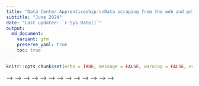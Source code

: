 ```yaml
---
title: "Data Center Apprenticeship:\nData scraping from the web and pdf documents in R"
subtitle: "June 2024" 
date: "Last updated: `r Sys.Date()`"
output:
  md_document:
    variant: gfm
    preserve_yaml: true
    toc: true
---
```


```r
knitr::opts_chunk$set(echo = TRUE, message = FALSE, warning = FALSE, error = FALSE)
```

<!-- # Introduction -->

<!-- This tutorial covers how to scrape data from webpages and PDF documents using the `rvest` and `pdftools` packages in R. -->
<!-- The introduction to the HTML is a slightly modified version of the [Web Scraping with RVest](https://github.com/ccs-amsterdam/r-course-material/blob/master/tutorials/rvest.md) tutorial by Kasper Welbers, Wouter van Atteveldt & Philipp Masur. -->

<!-- # Motivation for scraping -->

<!-- The internet is a veritable data gold mine, and being able to mine this -->
<!-- data is a valuable skill. -->
<!-- In the most straightforward situation, you can just -->
<!-- **download** some data, for instance as a CSV or JSON file. This is -->
<!-- great if it’s possible, but alas, there often is no download button. -->
<!-- Another convenient situation is that some platforms have an **API**. For -->
<!-- example, Twitter has an API where one can collect tweets for a given -->
<!-- search term or user. But what if you encounter data that can’t be -->
<!-- downloaded, and for which no API is available? In this case, you might -->
<!-- still be able to collect it using **web scraping**. -->

<!-- A simple example is a table on a website. This table might practically -->
<!-- be a dataframe, with nice rows and columns, but it can be hassle to -->
<!-- copy this data. A more elaborate example could be that you want to -->
<!-- gather all user posts on a web forum, or all press releases from the -->
<!-- website of a certain organization. You could technically click your way -->
<!-- through the website and copy/paste each item manually, but you (or the -->
<!-- people you hire) will die a little inside. Whenever you encounter such a -->
<!-- tedious, repetitive data collection task, chances are good you can -->
<!-- automate it with a web scraper. -->

<!-- The idea of web scraping may seem intimidating, and indeed it can get quite complex. -->
<!-- However, the `rvest` R package simplifies the process considerably by using intuitive, tidyverse-based workflows for extracting data from HTML files. -->
<!-- With this package you don't need to have a complete understanding of how the underlying HTML scripts of a webpage are structured in order to extract data from the page. -->
<!-- Nevertheless, the next section introduces some basic concepts and structures when it comes to HTML files in order to give you a better understanding of what the `rvest` functions actually do. -->

<!-- # Scraping web pages -->

<!-- ## HTML basics -->

<!-- The vast majority of the internet uses **HTML** to make nice looking -->
<!-- web pages. Simply put, HTML is a markup language that tells a browser -->
<!-- what things are shown where. For example, it could say that halfway on -->
<!-- the page there is a table, and then tell what data there is in the rows -->
<!-- and columns. -->
<!-- In other words, HTML translates data into a webpage that is easily readable by humans. -->
<!-- With web scraping, we’re basically translating the page back into -->
<!-- data.  -->

<!-- To get a feel for HTML code, open [this link -->
<!-- here](https://bit.ly/3lz6ZRe) in your web browser. Use Chrome or Firefox -->
<!-- if you have it (not all browsers let you *inspect elements* as we’ll do -->
<!-- below). You should see a nicely formatted document. Sure, it’s not very -->
<!-- pretty, but it does have a big bold title, and two tables. -->

<!-- The purpose of this page is to show an easy example of what the HTML -->
<!-- code looks like. If you right-click on the page, you should see an -->
<!-- option like *view page source*. If you select it you’ll see the entire -->
<!-- HTML source code. This can seem a bit overwhelming, but don’t worry, you -->
<!-- will never actually be reading the entire thing. We only need to look -->
<!-- for the elements that we’re interested in, and there are some nice -->
<!-- tricks for this. For now, let’s say that we’re interested in the table -->
<!-- on the left of the page. Somewhere in the middle of the code you’ll find -->
<!-- the code for this table. -->

<!--     <table class="someTable" id="exampleTable">           <!-- table                --> -->
<!--         <tr class="headerRow">                            <!--    table row         --> -->
<!--             <th>First column</th>                         <!--       table header   --> -->
<!--             <th>Second column</th>                        <!--       table header   --> -->
<!--             <th>Third column</th>                         <!--       table header   --> -->
<!--         </tr> -->
<!--         <tr>                                              <!--    table row         --> -->
<!--             <td>1</td>                                    <!--       table data     --> -->
<!--             <td>2</td>                                    <!--       table data     --> -->
<!--             <td>3</td>                                    <!--       table data     --> -->
<!--         </tr> -->
<!--         <tr>                                              <!--    table row         --> -->
<!--             <td>4</td>                                    <!--       table dat      --> -->
<!--             <td>5</td>                                    <!--       table dat      --> -->
<!--             <td>6</td>                                    <!--       table data     --> -->
<!--         </tr> -->
<!--     </table> -->

<!-- This is the HTML representation of the table, and it’s a good showcase -->
<!-- of what HTML is about. The parts after the `<!--` are comments and therefore do not affect the layout of the website. First of all, -->
<!-- notice that the table has a tree-like shape. At the highest -->
<!-- level we have the `<table>`. This table has three table rows -->
<!-- (`<tr>`), which we can think of as it’s children. Each of these rows -->
<!-- in turn also has three children that contain the data in these rows. -->

<!-- Let’s see how we can tell where the table starts and ends. The table -->
<!-- starts at the opening tag `<table>`, and ends at the closing tag -->
<!-- `</table>` (the `/` always indicates a closing tag). This means that -->
<!-- everything in between of these tags is part of the table. Likewise, we -->
<!-- see that each table row opens with `<tr>`, and closes with `</tr>`, -->
<!-- and everything between these tags is part of the row. In the first row, -->
<!-- these are 3 table headers `<th>`, which contain the column names. The -->
<!-- second and third row each have 3 table data `<td>`, that contain the -->
<!-- data points. -->

<!-- Each of these components can be thought of as an element.  -->
<!-- It's these elements that we want to extract into R objects with `rvest`. -->

<!-- So let's use this simple example site to go over the main `rvest` functions. -->

<!-- ## Simple example with `rvest` -->

<!-- First load the `rvest` and `tidyverse` packages, and specify the URL of the webpage we intend to scrape. -->
<!-- You can define the URL within as a separate object or inside the scraping function; since often you want to scrape multiple pages in one workflow, it is good practice to specify URLs outside the function. -->

<!-- ```{r} -->
<!-- library(tidyverse) -->
<!-- library(rvest) -->

<!-- url <- "https://bit.ly/3lz6ZRe" -->
<!-- ``` -->

<!-- The function to read the HTML code from a URL into R is `read_html()`, with the URL as the function argument. -->

<!-- ```{r} -->
<!-- html <- read_html(url) -->
<!-- ``` -->

<!-- The result of this function is a list containing the raw HTML code, which is quite difficult to work with. -->
<!-- So the next step is to extract the elements that we want to work with. -->

<!-- Elements can be selected with the `html_element()` or `html_elements()` function depending on whether you want to access only the first item matching the element specification or get a list of all fitting elements. -->

<!-- By element specification we usually refer to CSS selectors that categorize the object we want to extract. -->
<!-- CSS is mostly used by web developers to style web pages, but the CSS selectors are also a good way to identify types of data such as tables or lists. -->
<!-- Once we have the CSS selector we are looking for, we can add it as the argument of the `html_elements()` function, and extract only the parts of the HTML code that correspond to the selector. -->

<!-- There are quite a lot of [CSS -->
<!-- selectors](https://www.w3schools.com/cssref/css_selectors.asp), and the table below gives some of the main examples. -->
<!-- However, you don't actually need to remember any of these, but instead you can use selector tools to extract the information you need. -->

<!-- | selector      | example           | Selects                                                | -->
<!-- |---------------|-------------------|--------------------------------------------------------| -->
<!-- | element/tag   | `table`           | **all** `<table>` elements                             | -->
<!-- | class         | `.someTable`      | **all** elements with `class="someTable"`              | -->
<!-- | id            | `#steve`          | **unique** element with `id="steve"`                   | -->
<!-- | element.class | `tr.headerRow`    | **all** `<tr>` elements with the `someTable` class     | -->
<!-- | class1.class2 | `.someTable.blue` | **all** elements with the `someTable` AND `blue` class | -->

<!-- Instead of going through the raw HTML and trying to match up the code to the observed website, you can use a browser extension that tells you the CSS selector you're looking for just by clicking on the part of the webpage that you'd like to select. -->
<!-- In Chrome this extension is called Selector Gadget. -->
<!-- You can simply search for the extension and install it, at which point you can use it on your chosen webpage by clicking on the extension in your list of installed browser extensions. -->

<!-- In the example webpage you can see that selecting the title gives you a CSS selector "h2" (which stands for level 2 header), while selecting any of the main text gives "p" for paragraph. -->
<!-- Selecting elements can sometimes get a bit difficult with the gadget, and you can't always get it to do exactly what you want: for example, it is hard to select the entire table and receive the selector "table", as the gadget often tries to select subitems of the table such as "td" instead. -->
<!-- If you can't get the gadget to select what you're looking for, it might be a good idea to go back to manually inspecting the HTML source code and looking for the element there. -->

<!-- If the selector gadget fails, the Inspect option of Chrome may be more helpful than viewing the full source code. -->
<!-- Inspecting the page allows you to focus on particular elements, because when you hover your mouse over the elements, you can directly see the correspondence between the code and the -->
<!-- page. The tree structure is also made more obvious by allowing you to -->
<!-- fold and unfold elements by clicking on the triangles on the left. Therefore you can quickly -->
<!-- identify the HTML elements that you want to select. -->

<!-- In this example let's try to extract the table with the ID "#exampleTable". -->
<!-- Alternatively, we can extract both tables by asking for all "table" elements. -->

<!-- ```{r} -->
<!-- # Select the element with ID "exampleTable" -->
<!-- example_table <- html |>  -->
<!--   html_element("#exampleTable")  -->
<!-- ``` -->

<!-- The output looks a bit messy, but what it tells us is that we have -->
<!-- selected the `<table>` html element/node. It also shows that this -->
<!-- element has the three table rows (tr) as children, and shows the values -->
<!-- within these rows. -->

<!-- In order to turn the HTML code of the table into a tibble, we can use the `html_table()` function. -->

<!-- ```{r} -->
<!-- example_table_tidy <- example_table |>  -->
<!--   html_table() -->
<!-- ``` -->

<!-- Putting the whole workflow together, web scraping takes three main steps: -->

<!-- * load the full HTML code with `read_html()` -->
<!-- * extract the elements you need with `html_elements()` -->
<!-- * transform the HTML code to clean objects with e.g. `html_table()` or `html_text()` -->

<!-- To get both tables into a list of tibbles, we can use the following code chunk: -->

<!-- ```{r} -->
<!-- tables <- read_html(url) |>  -->
<!--   html_elements("table") |>  -->
<!--   html_table() -->
<!-- ``` -->

<!-- Of course, in this case we worked with a very small and clean example, so the `tables` list already contains clean tibbles. -->
<!-- That is not always the case, and often you need further data wrangling steps to clean up variable names, data types, row structure, ect., but at that point you can use standard `tidyverse` workflows. -->

<!-- As another example, you can extract and display the text from the right column of the example page: -->

<!-- ```{r} -->
<!-- read_html(url) |>  -->
<!--   html_elements("div.rightColumn") |>  -->
<!--   html_text2() |>  -->
<!--   cat() -->
<!-- ``` -->

<!-- We used the `html_text2()` function to transform HTML code into plain text (`html_text2()` usually creates nicer text output than `html_text()`), and then used the `cat()` function to print it on the screen. -->

<!-- Another nice function is `html_attr()` or `html_attrs()`, for getting -->
<!-- attributes of elements. With `html_attrs` we get all attributes. For -->
<!-- example, we can get the attributes of the `#exampleTable`. -->

<!-- ```{r} -->
<!-- html |>  -->
<!--   html_elements("#exampleTable") |>  -->
<!--   html_attrs() -->
<!-- ``` -->

<!-- Being able to access attributes is especially useful for scraping links. -->
<!-- Links are typically represented by `<a>` tags, in which the link is -->
<!-- stored as the `href` attribute. -->

<!-- ```{r} -->
<!-- html |>  -->
<!--   html_elements("a") |>  -->
<!--   html_attr("href") -->
<!-- ``` -->

<!-- # Web scraping case study: LAS colleges in the US -->

<!-- In the following we will work towards solving a hypothetical problem: -->

<!-- > You're starting a new liberal arts college, and there is one big unresolved question: what should the school colors be? -->
<!-- > You want to pick a nice set of colors, but you worry that some other colleges already use the same color scheme, and therefore your branding will be easily confused with existing colleges. -->
<!-- > Therefore you want to choose unpopular colors so your new college can stand out from the hundreds of existing liberal arts colleges. -->
<!-- > Unfortunately, there's no comprehesive database of the school colors of liberal arts colleges. -->
<!-- > However, this information usually shows up on the fact sheet of each college's Wikipedia page. -->
<!-- > In addition, Wikipedia also has a list of all LAS colleges in the US (see [here](https://en.wikipedia.org/wiki/List_of_liberal_arts_colleges_in_the_United_States)). -->

<!-- Given that there are hundreds of LAS colleges, it would be extremely time-consuming to one by one open their Wikipedia pages and extract their school colors into a spreadsheet. -->
<!-- However, Wikipedia pages are highly organized, so if we write a scraping script that works for the page of one college, it is likely to work for all colleges. -->
<!-- In addition, the list of all colleges contains hyperlinks to the individual college pages, which makes it easy to create a list of the URLs we would like to access. -->
<!-- Therefore, we can make a straightforward plan to tackle this initially quite intimidating problem. -->

<!-- 1. Look at a few example Wikipedia pages to understand where they mention the school colors. -->
<!-- 1. Write a scraping script that extracts the relevant information for a single college. -->
<!-- 1. Get a list of URLs for all colleges. -->
<!-- 1. Apply the scraping script repeatedly, changing only the URL. -->
<!-- 1. Merge the extracted information. -->
<!-- 1. Analyze/visualize the data. -->

<!-- ## Scrape the fact sheet of a single college -->

<!-- Let's start by writing a scraping script for one college as a representative example. -->
<!-- In this case, let's use Amherst College, and try to extract the colors "white" and "purple" from the grey factsheet on the right hand side of the page. -->

<!-- The selector gadget shows us that we can extract the elements by referring to ".infobox". -->
<!-- Instead of extracting the infobox as a table, let's extract the variable labels and values separately into two character vectors, and combine them into a tibble afterwards. -->
<!-- We can do this by extracting ".infobox-label" and ".infobox-data" elements separately, and converting them into character strings with `htlm_text2()`. -->
<!-- In this case this is a better approach than extracting the whole table, because it gives us more control over the layout of the tibble, which makes it easier to handle slight differences in the different Wikipedia pages. -->
<!-- You can also try to extract the whole ".infobox" as a table, but you might need to take some additional steps of data wrangling e.g. to fix variable names. -->

<!-- ```{r} -->
<!-- url <- "https://en.wikipedia.org/wiki/Amherst_College" -->
<!-- html <- read_html(url) -->

<!-- label <- html |> -->
<!--   html_elements(".infobox-label") |> -->
<!--   html_text2() -->

<!-- value <- html |> -->
<!--   html_elements(".infobox-data") |> -->
<!--   html_text2() -->

<!-- factsheet <- tibble(label, value) -->
<!-- factsheet -->
<!-- ``` -->

<!-- ## Find and clean the school color values -->

<!-- The resulting `factsheet` tibble indeed contains the school colors, but also a lot of other information that we don't need. -->
<!-- In addition, the cell containing the colors also has some HTML code that wasn't removed by the previous code. -->
<!-- We might also want to make the color names more consistent so we can count the number of occurrences more easily (so e.g. we don't have "Red" and "red" separately). -->

<!-- One idea for making the color references more consistent is to allow only the colors that R recognizes. -->
<!-- While this is not the only approach and it will lead to a loss of information if a college uses a particular shade not defined in R, this approach has a nice advantage: when we visualize the distribution of colors, we can actually use the color codes defined in R to add color to our figure. -->
<!-- So let's extract the vector colors defined in R with the `colors()` function, and convert this vector to a single string with the colors separated by `|`. -->
<!-- Recall from the workshop on regular expressions that `|` in a regex stands for "OR", so using the resulting `r_colors` string as a pattern will detect any occurrence of an R color in a string. -->

<!-- ```{r} -->
<!-- r_colors <- colors() |> paste(collapse = "|") -->
<!-- ``` -->

<!-- Now we can move on to wrangling our `factsheet` tibble: let's keep only the row containing the color, and use string operations to extract the colors appearing in the `value` variable. -->

<!-- By looking at the Wikipedia page, you might figure out that the weird ".mw-parser-output..." section of the value string refers to the displayed color squares. -->
<!-- If that part didn't contain any color references, there would be no problem with leaving it in the value, but notice that it specifies that the square border should be black. -->
<!-- So if we extract all colors appearing in the text, we'll mistakenly find that one of the school colors is black. -->
<!-- So let's remove the text creating these squares: it seems that it starts with ".mw-parser-output" and ends with ".mw-parser-output .legend-text{}" (normally you'd need to check the results from multiple different college pages to make sure that this pattern is consistent).  -->

<!-- Once only the color (and some footnote references) remain in the cell, we can extract the colors recognized by R using `str_extract_all()`. -->
<!-- Note the use of `str_extract_all()` over `str_extract()` to make sure that we extract all colors if a school has more than one colors. -->

<!-- The result of `str_extract_all()` is a variable of character vector instead of single strings, which makes the variable quite hard to work with. -->
<!-- It would be better to have a row corresponding to every individual color a school has -- so we'd have two rows for Amherst, one with purple and one with white. -->
<!-- Then we can easily count how many universities use a particular color. -->
<!-- We can do this transformation by calling the `unnest()` function, which expands the character vector to become separate observations corresponding to each element of the vector. -->

<!-- ```{r} -->
<!-- factsheet |>  -->
<!--   filter(label == "Colors") |>  -->
<!--   mutate(value = str_remove(value, "\\.mw-parser-output.*\\.mw-parser-output \\.legend-text\\{\\}"), -->
<!--          known_color = str_extract_all(tolower(value), r_colors)) |>  -->
<!--   unnest() -->
<!-- ``` -->

<!-- ## Get a list of colleges with Wikipedia links -->

<!-- Now that we have a scraper that should work for any LAS college Wikipedia page with the same structure as Amherst, we need a list of the URLs that we want to scrape. -->
<!-- Conveniently, there is a Wikipedia page of a list of LAS colleges, which features a list linking to all individual college Wikipedia pages. -->
<!-- So all we have to do is scrape that list and extract the URLs. -->

<!-- The selector gadget shows us that we can extract the list of schools with the element tag "#mw-content-text li a" -- that is, we're looking for elements of the content text that are both a list ("li") and a hyperlink ("a"). -->
<!-- Then we can extract the attributes of the hyperlink to get the URL from "href" and the school name from "title", and combine the resulting vectors to a tibble. -->

<!-- Since there are a few links that have the same element tag as the school links, but are not school links, we can filter the resulting list of links by requiring that the link name includes "University" or "College" -- a quick look at the Wikipedia list shows that all schools meet this criteria. -->
<!-- In addition, looking at the URLs, you might notice that they are relative links that only contain the subpage of Wikipedia. -->
<!-- In order to open the URL with `rvest`, we need to complete URL, so we should add "https://en.wikipedia.org" to the start of each link -- the `paste0()` function does exactly that (it combines its arguments into a single string, with no separator between them). -->
<!-- The resulting `list` object is a tibble with two columns: the name of all colleges and their corresponding Wikipedia page URL. -->

<!-- ```{r} -->
<!-- url <- "https://en.wikipedia.org/wiki/List_of_liberal_arts_colleges_in_the_United_States" -->

<!-- html <- read_html(url) |> -->
<!--   html_elements("#mw-content-text li a") -->

<!-- list <- tibble(url = html_attr(html, "href"), -->
<!--                name = html_attr(html, "title")) |> -->
<!--   filter(str_detect(name, "(University|College)")) |> -->
<!--   mutate(url = paste0("https://en.wikipedia.org", url)) -->
<!-- ``` -->

<!-- ## Write a function for extracting the color given a link -->

<!-- We will cover writing functions in more detail later in the apprenticeship, but for now let's have a look at the example below. -->
<!-- You might notice that the code inside the same code we have seen before: we extract the HTML code from a URL input, get the vector of infobox labels and data, and combine them into a tibble, keeping only the URL and the cell containing the color (notice that the `url` vector has a length of one and therefore gets recycled in the tibble). -->
<!-- By containing this code within a `function(){}` argument, we make the code reusable: we can rerun it just by calling the function name (in this case, `get_school_color`) and the arguments we would like to use as inputs. -->
<!-- In the function definition these arguments are listed inside the parentheses: in this case, the only argument is `url` so by calling the `get_school_color()` function with a different `url` argument will run the code in the function body (inside the curly braces), changing every mention of `url` into the the new URL specified in the function argument. -->

<!-- The example below shows how to use this new function to extract the school colors of Amherst. -->
<!-- Notice that if you run the function without assigning the result to a new object, it prints the final tibble created by the code in the function body. -->
<!-- This happens because in the function we don't assign this final tibble to an object, therefore by default it becomes the value returned by the function. -->
<!-- In turn, if we assign the outcome of the function to an object, then the resulting tibble of colors gets saved to the R environment (notice that our function behaves in the same way as pre-defined functions like `sum()` -- printing the result if the function is called, and saving it to the environment if assigned to an object). -->

<!-- ```{r} -->
<!-- get_school_color <- function(url) { -->
<!--   html <- read_html(url) -->

<!--   label <- html |> -->
<!--     html_elements(".infobox-label") |> -->
<!--     html_text2() -->

<!--   value <- html |> -->
<!--     html_elements(".infobox-data") |> -->
<!--     html_text2() -->

<!--   tibble(url, label, value) |>  -->
<!--     filter(label == "Colors") |>  -->
<!--     select(-label)  -->
<!-- } -->

<!-- get_school_color("https://en.wikipedia.org/wiki/Amherst_College") -->
<!-- amherst_color <- get_school_color("https://en.wikipedia.org/wiki/Amherst_College") -->
<!-- ``` -->

<!-- ## Get all school colors and visualize the distribution -->

<!-- So the next thing to do is to run the function we just defined for all URLs that we have in our `list` object. -->
<!-- Again, we will cover appropriate functions for these repeated actions later, for now we'll just learn how to solve this particular challenge. -->

<!-- If you are familiar with other programming languages, you might consider using a loop to run the function for every element of the `url` variable of the `list` tibble. -->
<!-- In R, however, loops are not the best solution in many cases. -->
<!-- Instead, the `tidyverse` contains a package called `purrr` that contains functions that takes vectors and functions as its inputs: it runs the function one by one with each element of the vector as the function argument, and combines the results into a single object. -->
<!-- In this case, we can use the `map_df()` function to combine the results into a dataframe (the `map()` function uses a list instead), and we can take the vector of `list$url` as the potential arguments for the `get_school_color` function. -->
<!-- Since this single line of code opens and scrapes hundreds of webpages, it can take a few minutes to run. -->

<!-- ```{r, eval = FALSE} -->
<!-- data <- map_df(list$url, get_school_color) -->
<!-- ``` -->

<!-- Once we have our `data` object that contains all the color information extracted from the webpages, we can take some additional steps of data cleaning in order to visualize the distribution of colors. -->
<!-- We can simply repeat the same steps that worked for the case of a single college. -->

<!-- First we create a string that defines all colors known to R, separated by `|` to use as a regex pattern. -->
<!-- Then we can take the `data` object, and remove the HTML code creating the color squares, and use the regex pattern to extract the colors recognized by R. -->
<!-- The extra line in the `mutate` function converts all occurrences of the color "navy blue" to "navy" because otherwise R will extract "navy" and "blue" separately and therefore inflate the occurrences of "blue" -- you'll notice issues like this after you try to extract the colors and have a look at the results. -->
<!-- We again use the `unnest()` function to have a new row for every element of the character vector of known colors. -->
<!-- In addition, we merge the results with the original `list` object so we can add the university names as identifiers in addition to the URL, and keep only the `name` and `known_color` variables, and only unique combinations of these values. -->
<!-- At this point you might also notice that `grey` and `gray` are both accepted spellings of the same color, so we can replace one with the other to make sure the spelling is consistent across colleges. -->

<!-- Once we have this `colors` tibble that contains the extracted colors for each college, it is quite easy to count the number of times each color appears and plot the results on a bar chart. -->
<!-- The `fct_reorder()` function in the aesthetic specification arranges the values based on the corresponding counts. -->
<!-- As for the bars, instead of specifying the `fill` as an aesthetic or a single value, we specify it as a character vector that has the same length as the number of categories plotted. -->
<!-- In this case we can exploit the fact that the `known_color` variable already contains color strings recognized by R, so by specifying the variable as the colors we want to use, each bar will be filled with the color corresponding to the category displayed. -->

<!-- ```{r, eval = FALSE} -->
<!-- r_colors <- colors() |> paste(collapse = "|") -->

<!-- colors <- data |>  -->
<!--   mutate(value = str_remove(value, "\\.mw-parser-output.*\\.mw-parser-output \\.legend-text\\{\\}"), -->
<!--          value = str_replace(value, "[nN]avy [bB]lue", "navy"), -->
<!--          known_color = str_extract_all(tolower(value), r_colors)) |>  -->
<!--   unnest(known_color) |>  -->
<!--   left_join(list) |>  -->
<!--   distinct(name, known_color) |>  -->
<!--   mutate(known_color = ifelse(known_color == "gray", "grey", known_color)) -->

<!-- color_counts <- colors |>  -->
<!--   count(known_color) -->

<!-- ggplot(color_counts, aes(n, fct_reorder(known_color, n))) + -->
<!--   geom_col(fill = color_counts$known_color, color = "black") + -->
<!--   xlab("Number of colleges with school color") + ylab(NULL) + -->
<!--   theme_light() -->
<!-- ``` -->

<!-- ![](scraping_files/colors.png) -->

<!-- The resulting plot shows how often each color is used as the school colors of a US liberal arts college. -->
<!-- The results are not perfect, as not all hues are recognized and therefore extracted by R: for instance, "cardinal" (a shade of red) is used by 14 colleges, but the color is not defined in R, so there is no bar for cardinal, and neither does it contribute to the counts of "red". -->
<!-- Nevertheless, there is certainly evidence that if you want your hypothetical school to stand out, white, blue and gold are certainly bad options for the school color. -->

<!-- # Pdf scraping with `pdftools` -->

<!-- Scraping pdf documents is useful for the same reason as scraping web pages: often you want to extract information from several documents with the same structure, and manually copy-pasting all that information would get very tedious. -->
<!-- In addition, if you ever tried to copy information from pdf files, you might have found that sometimes line breaks in the pdf copy over, tables get messy, headers and footers copy end up in the middle of the text, or special characters are lost. -->
<!-- Fortunately, there are a few R packages that make it easier to read pdf files into R as plain text. -->
<!-- Unfortunately, these tools are not perfect, and therefore pdf scraping usually involves a quick and easy first step of importing the data, and a far longer step of extensive cleaning of the messy character strings you imported. -->

<!-- We will use the `pdftools` package, so let's install and load it. -->

<!-- ```{r} -->
<!-- # install.packages("pdftools") -->
<!-- library(pdftools) -->
<!-- ``` -->

<!-- As an example, we look at a report on cancer rates in the Netherlands in 2020 that you can find [here](https://gco.iarc.fr/today/data/factsheets/populations/528-the-netherlands-fact-sheets.pdf). -->
<!-- Our goal is to extract the table on page 2, and visualize the data presented there. -->

<!-- We can extract all text from the report into R with the `pdf_text()` function, which imports the contents of the referenced pdf file as a character vector, each element containing all text on one page. -->
<!-- If you have a look at what the current 2nd page looks like, you can see that it is a very messy character string instead of a nice table. -->
<!-- Using the `cat()` function to display the text more nicely also doesn't make it much better. -->
<!-- But technically all the data is in R, so the importing step is done. -->

<!-- ```{r} -->
<!-- pdf <- pdf_text("https://gco.iarc.fr/today/data/factsheets/populations/528-the-netherlands-fact-sheets.pdf") -->

<!-- pdf[2] -->
<!-- cat(pdf[2]) -->
<!-- ``` -->

<!-- If we actually want to work with the data contained in the document, we need to clean it. -->

<!-- Let's first try to limit the data only to the table we want to extract: we can work only with page 2 of the `pdf` object, and let's keep only the part of text between headers "Incidence, Mortality and Prevalence by cancer site" and "Age-standardized (World) incidence rates per sex, top 10 cancers". -->
<!-- Notice that the `.` regex catches all characters except for a new line, so we have to explicitly allow for new lines with `\\n` and the use of lookaheads and lookbehinds. -->
<!-- Then we can try to separate the string into a vector where each element corresponds to one line of the table -- `read_delim()` accomplishes that, although it doesn't actually manage to split the data into variables based on the delimiter, so we need to do that in a different way. -->
<!-- We specify `skip = 3` to skip the first three detected lines and start the table with the row of variable names. -->

<!-- ```{r} -->
<!-- cancer <- pdf[2] |>  -->
<!--   str_extract("(?<=(site))(.|\\n)*(?=(Age-standardized \\(World\\) incidence rates per sex))") |>  -->
<!--   read_delim(delim = "\\s", skip = 3) -->
<!-- ``` -->

<!-- To split the data into variables, let's first split the variable name. -->
<!-- We can take the variable name, remove leading and trailing whitespace, and split at any occurrence of at least two spaces -- below defined as the object `var`. -->
<!-- Notice that the original table has an extra header row that specifies whether the variable names correspond to new cases, deaths, or 5-year summary statistics. -->
<!-- So let's create a vector that specifies which of these categories each element of `var` belongs to, and combine that with the variable names with a `paste()` function to create our vector of desired variable names. -->

<!-- ```{r} -->
<!-- var <- names(cancer) |> str_trim() |> str_split_1("\\s{2,}") -->
<!-- cat <- c("", rep("new", 4), rep("death", 4), rep("5year", 2)) -->
<!-- names <- paste0(cat, var) -->
<!-- ``` -->

<!-- To split a single column into multiple columns, we can use the `separate()` function. -->
<!-- However, before we can do that, let's do a bit of data cleaning: to make references to the current one variable easier, let's rename it to `value`. -->
<!-- Let's also use the `str_trim()` function to remove any leading and trailing white space from the observations. -->
<!-- Then we can use the separate function where we specify that we want to use the `value` column as the variable we split, and we want the new variables to have names specified in the `names` vector. -->
<!-- Just like with the variable names, we use two or more whitespaces as the separator. -->

<!-- Now the data is correctly organized into cells, but all the numbers are character strings surrounded by whitespace. -->
<!-- So let's remove the whitespace around all cells, and let's convert all but the first variables into numeric. -->

<!-- To use `mutate()` across multiple columns at the same time, we can use the `across()` function that takes the affected columns as the first argument and the function to apply as the second. -->
<!-- If you want to use a single function where the only function argument is the variable itself, you can specify the function simply as the name of the function -- see the first part of the `mutate()` function that applies the `str_trim` function to all variables (defined by `everything()`). -->
<!-- If you want to do more complex operations, then your function call should start with a tilde `~`, and you should refer to the variable with `.x` (e.g. if you'd write `var = as.numeric(var)` in the single variable case, instead you'd write `~as.numeric(var)` when applying the same function to multiple variables) -- see how for all variables except for `Cancer` we remove all whitespace inside the string and convert the result to numeric. -->

<!-- Finally, we remove the row that sums up the previous rows in the original table. -->
<!-- Now we have our final, clean dataset of cancer rates in the Netherlands in 2020, so let's create an example visualization: the scatterplot below shows the relationship between new cancer cases and cancer deaths per cancer type, which shows the relationship between these two numbers a lot more clearly than the original table did. -->

<!-- ```{r} -->
<!-- cancer_tidy <- cancer |>  -->
<!--   setNames("value") |>  -->
<!--   mutate(value = str_trim(value)) |>  -->
<!--   separate(1, into = names, sep = "\\s{2,}") |>  -->
<!--   mutate(across(everything(), str_trim), -->
<!--          across(-Cancer, ~as.numeric(str_remove_all(.x, "\\s")))) |>  -->
<!--   filter(Cancer != "All cancer sites") -->

<!-- ggplot(cancer_tidy, aes(newNumber, deathNumber)) + -->
<!--   geom_point() + -->
<!--   labs(x = "Number of new cases in 2020", -->
<!--        y = "Number of deaths in 2020", -->
<!--        title = "Incidence and mortality per cancer type") + -->
<!--   coord_fixed() + -->
<!--   theme_light() -->
<!-- ``` -->
